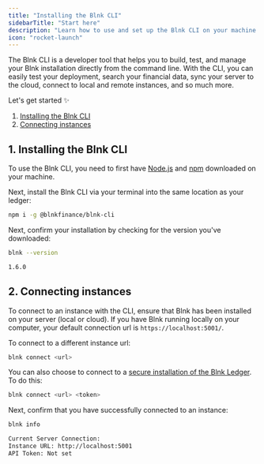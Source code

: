 ```yaml
---
title: "Installing the Blnk CLI"
sidebarTitle: "Start here"
description: "Learn how to use and set up the Blnk CLI on your machine."
icon: "rocket-launch"
---
```



The Blnk CLI is a developer tool that helps you to build, test, and manage your Blnk installation directly from the command line. With the CLI, you can easily test your deployment, search your financial data, sync your server to the cloud, connect to local and remote instances, and so much more.

Let's get started ✨

1. [Installing the Blnk CLI](#1-installing-the-blnk-cli)
2. [Connecting instances](#2-connecting-instances)

## 1. Installing the Blnk CLI

To use the Blnk CLI, you need to first have [Node.js](https://nodejs.org/) and [npm](https://www.npmjs.com/package/blnk-cli) downloaded on your machine.

Next, install the Blnk CLI via your terminal into the same location as your ledger:

```sh Shell
npm i -g @blnkfinance/blnk-cli
```

Next, confirm your installation by checking for the version you've downloaded:

```sh Shell
blnk --version
```
```sh Output
1.6.0
```

## 2. Connecting instances

To connect to an instance with the CLI, ensure that Blnk has been installed on your server (local or cloud). If you have Blnk running locally on your computer, your default connection url is `https://localhost:5001/`.

To connect to a different instance url:

```sh Shell
blnk connect <url>
```

You can also choose to connect to a [secure installation of the Blnk Ledger](../advanced/secure-blnk). To do this:

```sh Shell
blnk connect <url> <token>
```

Next, confirm that you have successfully connected to an instance:

```sh Shell
blnk info
```
```sh Output
Current Server Connection:
Instance URL: http://localhost:5001
API Token: Not set
```

<NeedHelp />
